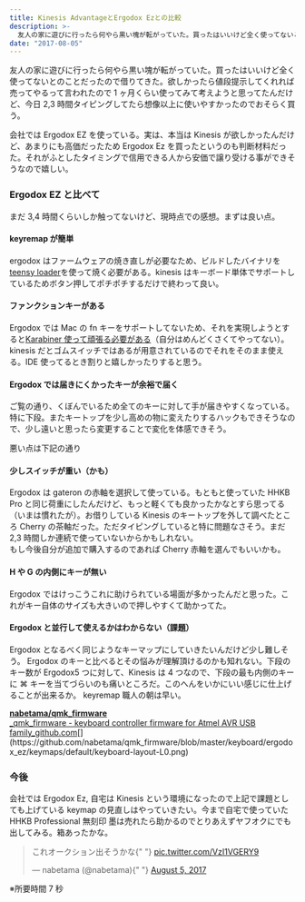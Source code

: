 ```yaml
---
title: Kinesis AdvantageとErgodox Ezとの比較
description: >-
  友人の家に遊びに行ったら何やら黒い塊が転がっていた。買ったはいいけど全く使ってないとのことだったので借りてきた。欲しかったら値段提示してくれれば売ってやるって言われたので1ヶ月くらい使ってみて考えようと思ってたんだけど、今日2,3時間タイピングしてたら想像以上に使いやすかったので…
date: "2017-08-05"
---
```


友人の家に遊びに行ったら何やら黒い塊が転がっていた。買ったはいいけど全く使ってないとのことだったので借りてきた。欲しかったら値段提示してくれれば売ってやるって言われたので 1 ヶ月くらい使ってみて考えようと思ってたんだけど、今日 2,3 時間タイピングしてたら想像以上に使いやすかったのでおそらく買う。

会社では Ergodox EZ を使っている。実は、本当は Kinesis が欲しかったんだけど、あまりにも高価だったため Ergodox Ez を買ったというのも判断材料だった。それがふとしたタイミングで信用できる人から安価で譲り受ける事ができそうなので嬉しい。

### Ergodox EZ と比べて

まだ 3,4 時間くらいしか触ってないけど、現時点での感想。まずは良い点。

#### keyremap が簡単

ergodox はファームウェアの焼き直しが必要なため、ビルドしたバイナリを[teensy loader](https://www.pjrc.com/teensy/loader.html)を使って焼く必要がある。kinesis はキーボード単体でサポートしているためボタン押してポチポチするだけで終わって良い。

#### ファンクションキーがある

Ergodox では Mac の fn キーをサポートしてないため、それを実現しようとすると[Karabiner 使って頑張る必要がある](https://blog.hello-world.jp.net/mac-2/4732/)（自分はめんどくさくてやってない）。kinesis だとゴムスイッチではあるが用意されているのでそれをそのまま使える。IDE 使ってるとき割りと嬉しかったりすると思う。

#### Ergodox では届きにくかったキーが余裕で届く

ご覧の通り、くぼんでいるため全てのキーに対して手が届きやすくなっている。特に下段。またキートップを少し高めの物に変えたりするハックもできそうなので、少し遠いと思ったら変更することで変化を体感できそう。

悪い点は下記の通り

#### 少しスイッチが重い（かも）

Ergodox は gateron の赤軸を選択して使っている。もともと使っていた HHKB Pro と同じ荷重にしたんだけど、もっと軽くても良かったかなとすら思ってる（いまは慣れたが）。お借りしている Kinesis のキートップを外して調べたところ Cherry の茶軸だった。ただタイピングしていると特に問題なさそう。まだ 2,3 時間しか連続で使っていないからかもしれない。  
もし今後自分が追加で購入するのであれば Cherry 赤軸を選んでもいいかも。

#### H や G の内側にキーが無い

Ergodox ではけっこうこれに助けられている場面が多かったんだと思った。これがキー自体のサイズも大きいので押しやすくて助かってた。

#### Ergodox と並行して使えるかはわからない（課題）

Ergodox となるべく同じようなキーマップにしていきたいんだけど少し難しそう。 Ergodox のキーと比べるとその悩みが理解頂けるのかも知れない。下段のキー数が Ergodox5 つに対して、Kinesis は 4 つなので、下段の最も内側のキーに ⌘ キーを当てづらいのも痛いところだ。このへんをいかにいい感じに仕上げることが出来るか。 keyremap 職人の朝は早い。

[**nabetama/qmk_firmware**  
\_qmk_firmware - keyboard controller firmware for Atmel AVR USB family_github.com](https://github.com/nabetama/qmk_firmware/blob/master/keyboard/ergodox_ez/keymaps/default/keyboard-layout-L0.png "https://github.com/nabetama/qmk_firmware/blob/master/keyboard/ergodox_ez/keymaps/default/keyboard-layout-L0.png")[](https://github.com/nabetama/qmk_firmware/blob/master/keyboard/ergodox_ez/keymaps/default/keyboard-layout-L0.png)

### 今後

会社では Ergodox Ez, 自宅は Kinesis という環境になったので上記で課題としても上げている keymap の見直しはやっていきたい。今まで自宅で使っていた HHKB Professional 無刻印 墨は売れたら助かるのでとりあえずヤフオクにでも出してみる。箱あったかな。

<blockquote class="twitter-tweet">
  <p lang="ja" dir="ltr">
    これオークション出そうかな{" "}
    <a href="https://t.co/VzI1VGERY9">pic.twitter.com/VzI1VGERY9</a>
  </p>
  &mdash; nabetama (@nabetama){" "}
  <a href="https://twitter.com/nabetama/status/893834864650207236?ref_src=twsrc%5Etfw">
    August 5, 2017
  </a>
</blockquote> <script
  async
  src="https://platform.twitter.com/widgets.js"
  charset="utf-8"
></script>

※所要時間 7 秒
